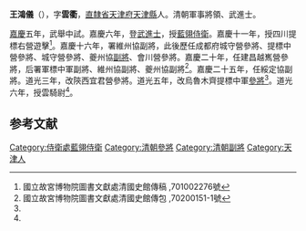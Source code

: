 '''王鴻儀'''（{{bd|？||1826年|catIdx=}}），字'''雲衢'''，[[直隸省|直隸省]][[天津府|天津府]][[天津縣|天津縣]]人。清朝軍事將領、武進士。

[[嘉慶|嘉慶]]五年，武舉中試。嘉慶六年，登[[武進士|武進士]]，授[[藍翎侍衛|藍翎侍衛]]。嘉慶十一年，授四川提標右營遊擊<ref name="#1">國立故宮博物院圖書文獻處清國史館傳稿 ,701002276號</ref>。嘉慶十六年，署維州協副將，此後歷任成都府城守營參將、提標中營參將、城守營參將、夔州協[[副將|副將]]、會川營參將。嘉慶二十年，任建昌越嶲營參將，后署軍標中軍副將、維州協副將、夔州協副將<ref>國立故宮博物院圖書文獻處清國史館傳包 ,70200151-1號</ref>。嘉慶二十五年，任綏定協副將。道光三年，改陝西宜君營參將。道光五年，改烏魯木齊提標中軍[[參將|參將]]<ref name="#1"/>。道光六年，授雲騎尉<ref name="#1"/>。

==参考文献==
{{reflist}}
{{清朝人物小作品}}
{{嘉慶六年辛酉恩科武殿試金榜}}
{{DEFAULTSORT:Wang王}}
[[Category:侍衛處藍翎侍衛|Category:侍衛處藍翎侍衛]]
[[Category:清朝參將|Category:清朝參將]]
[[Category:清朝副將|Category:清朝副將]]
[[Category:天津人|Category:天津人]]